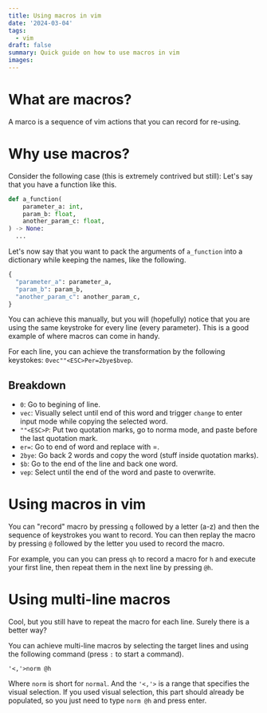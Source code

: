 ```yaml
---
title: Using macros in vim
date: '2024-03-04'
tags: 
  - vim
draft: false
summary: Quick guide on how to use macros in vim
images: 
---
```


# What are macros?
A marco is a sequence of vim actions that you can record for re-using.

# Why use macros?
Consider the following case (this is extremely contrived but still):
Let's say that you have a function like this.

```python
def a_function(
    parameter_a: int,
    param_b: float,
    another_param_c: float,
) -> None:
  ...
```

Let's now say that you want to pack the arguments of `a_function` into a dictionary while keeping the names, like the following.

```python
{
  "parameter_a": parameter_a,
  "param_b": param_b,
  "another_param_c": another_param_c,
}
```

You can achieve this manually, but you will (hopefully) notice that you are using the same keystroke for every line (every parameter).
This is a good example of where macros can come in handy.

For each line, you can achieve the transformation by the following keystokes: `0vec""<ESC>Per=2bye$bvep`.

## Breakdown
- `0`: Go to begining of line.
- `vec`: Visually select until end of this word and trigger `change` to enter input mode while copying the selected word.
- `""<ESC>P`: Put two quotation marks, go to norma mode, and paste before the last quotation mark.
- `er=`: Go to end of word and replace with =.
- `2bye`: Go back 2 words and copy the word (stuff inside quotation marks).
- `$b`: Go to the end of the line and back one word.
- `vep`: Select until the end of the word and paste to overwrite.

# Using macros in vim
You can "record" macro by pressing `q` followed by a letter (a-z) and then the sequence of keystrokes you want to record.
You can then replay the macro by pressing `@` followed by the letter you used to record the macro.

For example, you can you can press `qh` to record a macro for `h` and execute your first line, then repeat them in the next line by pressing `@h`.

# Using multi-line macros
Cool, but you still have to repeat the macro for each line.
Surely there is a better way?

You can achieve multi-line macros by selecting the target lines and using the following command (press `:` to start a command).
```
'<,'>norm @h
```
Where `norm` is short for `normal`.
And the `'<,'>` is a range that specifies the visual selection.
If you used visual selection, this part should already be populated, so you just need to type `norm @h` and press enter.

